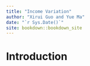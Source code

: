 ```yaml
--- 
title: "Income Variation"
author: "Xirui Guo and Yue Ma"
date: "`r Sys.Date()`"
site: bookdown::bookdown_site
---
```


# Introduction

